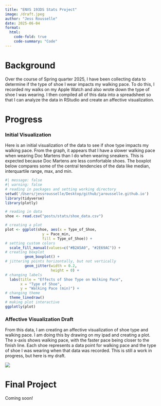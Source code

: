 ```yaml
---
title: "ENVS 193DS Stats Project"
image: /draft.jpeg
author: "Jess Rousselle"
date: 2025-06-04
format:
  html:
    code-fold: true
    code-summary: "Code"
---
```


# Background

Over the course of Spring quarter 2025, I have been collecting data to determine if the type of shoe I wear impacts my walking pace. To do this, I recorded my walks on my Apple Watch and also wrote down the type of shoe I was wearing. I then compiled all of this data into a spreadsheet so that I can analyze the data in RStudio and create an affective visualization.

# Progress

### Initial Visualization
Here is an initial visualization of the data to see if shoe type impacts my walking pace. From the graph, it appears that I have a slower walking pace when wearing Doc Martens than I do when wearing sneakers. This is expected because Doc Martens are less comfortable shoes. The boxplot below compares some of the central tendencies of the data like median, interquartile range, max, and min.

```r
#| message: false
#| warning: false
# reading in packages and setting working directory
setwd('/Users/jessrousselle/Desktop/github/jarousselle.github.io')
library(tidyverse)
library(plotly)

# reading in data
shoe <- read.csv("posts/stats/shoe_data.csv")

# creating a plot
plot <- ggplot(shoe, aes(x = Type_of_Shoe,
                 y = Pace_min,
                 fill = Type_of_Shoe)) +
# setting custom colors
  scale_fill_manual(values=c("#B2A5A0", "#2E69AC")) +
# creating boxplot
         geom_boxplot() +
# jittering points horizontally, but not vertically
         geom_jitter(width = 0.2,
                     height = 0) +
# changing labels
  labs(title = "Effects of Shoe Type on Walking Pace",
       x = "Type of Shoe",
       y = "Walking Pace (min)") +
# changing theme
  theme_linedraw()
# making plot interactive
ggplotly(plot)
```

### Affective Visualization Draft

From this data, I am creating an affective visualization of shoe type and walking pace. I am doing this by drawing on my ipad and creating a plot. The x-axis shows walking pace, with the faster pace being closer to the finish line. Each shoe represents a data point for walking pace and the type of shoe I was wearing when that data was recorded. This is still a work in progress, but here is my draft.

![](/draft.jpeg)

# Final Project

Coming soon!
